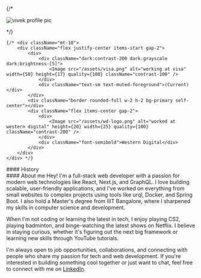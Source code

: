 
{/* <div className="flex justify-center mt-10">
    <Image src="/assets/me.jpg" alt="vivek profile pic" width={150} height={150} quality={100} className="rounded-full"/>
</div> */}

<NameAnimate />

<div className="max-w-[500px] mx-auto px-2 mt-5 mb-10">
    <div className="flex flex-col justify-center items-center">
        <div className="mt-4 mb-10">
            <MyRoles />
        </div>
    </div>


    {/* <div className="mt-10">
        <div className="flex justify-center items-start gap-2">
            <div>
                <div className="dark:contrast-200 dark:grayscale dark:brightness-[5]">
                    <Image src="/assets/visa.png" alt="working at visa" width={50} height={17} quality={100} className="contrast-100" />
                </div>
                <div className="text-sm text-muted-foreground">(Current)</div>
            </div>
            <div className="border rounded-full w-2 h-2 bg-primary self-center"></div>
            <div className="flex items-center gap-2">
                <div>
                    <Image src="/assets/wd-logo.png" alt="worked at western digital" height={20} width={25} quality={100} className="contrast-200" />
                </div>           
                <div className="font-semibold">Western Digital</div>
            </div>
        </div>
    </div> */}
<MiniSkills />

</div>

<div className="flex justify-center flex-wrap px-2">
<div className="basis-[500px] min[970]-basis-[350px]">
#### History

<MyHistory />
</div>
<div className="basis-[500px]">
#### About me
Hey! I&apos;m a full-stack web developer with a passion for modern web technologies like React, Next.js, and GraphQL. I love building scalable, user-friendly applications, and I&apos;ve worked on everything from small websites to complex projects using tools like urql, Docker, and Spring Boot. I also hold a Master&apos;s degree from IIIT Bangalore, where I sharpened my skills in computer science and development.

When I&apos;m not coding or learning the latest in tech, I enjoy playing CS2, playing badminton, and binge-watching the latest shows on Netflix. I believe in staying curious, whether it&apos;s figuring out the next big framework or learning new skills through YouTube tutorials.

I&apos;m always open to job opportunities, collaborations, and connecting with people who share my passion for tech and web development. If you&apos;re interested in building something cool together or just want to chat, feel free to connect with me on [LinkedIn](https://www.linkedin.com/in/vivek-gupta137/).
</div>



</div>